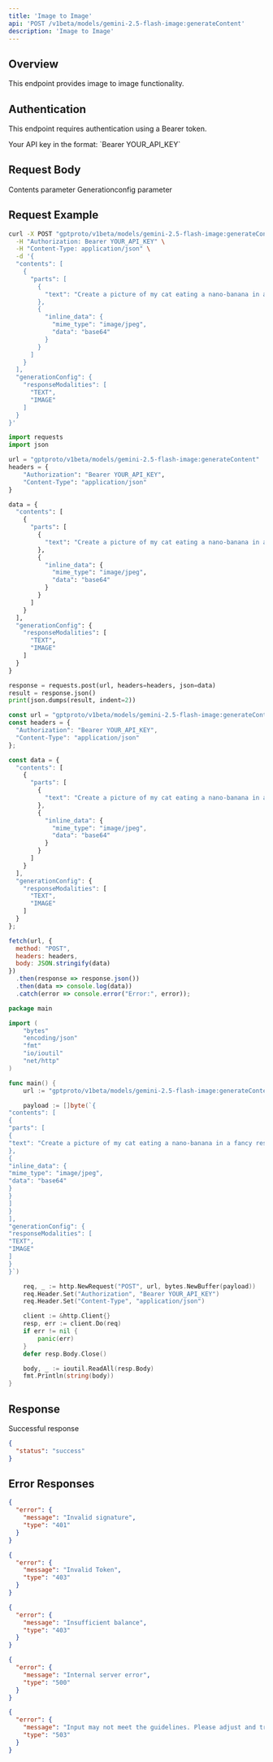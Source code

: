 ```yaml
---
title: 'Image to Image'
api: 'POST /v1beta/models/gemini-2.5-flash-image:generateContent'
description: 'Image to Image'
---
```


## Overview

This endpoint provides image to image functionality.

## Authentication

This endpoint requires authentication using a Bearer token.

<ParamField header="Authorization" type="string" required default="sk-***********">
  Your API key in the format: `Bearer YOUR_API_KEY`
</ParamField>

## Request Body

<ParamField body="contents" type="array"  default="[{&quot;parts&quot;: [{&quot;text&quot;: &quot;Create a picture of my cat eating a nano-banana in a fancy restaurant under the Gemini constellation&quot;}, {&quot;inline_data&quot;: {&quot;mime_type&quot;: &quot;image/jpeg&quot;, &quot;data&quot;: &quot;base64&quot;}}]}]">
  Contents parameter
</ParamField>

<ParamField body="generationConfig" type="object"  default="{&quot;responseModalities&quot;: [&quot;TEXT&quot;, &quot;IMAGE&quot;]}">
  Generationconfig parameter
</ParamField>

## Request Example

<CodeGroup>

```bash cURL
curl -X POST "gptproto/v1beta/models/gemini-2.5-flash-image:generateContent" \
  -H "Authorization: Bearer YOUR_API_KEY" \
  -H "Content-Type: application/json" \
  -d '{
  "contents": [
    {
      "parts": [
        {
          "text": "Create a picture of my cat eating a nano-banana in a fancy restaurant under the Gemini constellation"
        },
        {
          "inline_data": {
            "mime_type": "image/jpeg",
            "data": "base64"
          }
        }
      ]
    }
  ],
  "generationConfig": {
    "responseModalities": [
      "TEXT",
      "IMAGE"
    ]
  }
}'
```

```python Python
import requests
import json

url = "gptproto/v1beta/models/gemini-2.5-flash-image:generateContent"
headers = {
    "Authorization": "Bearer YOUR_API_KEY",
    "Content-Type": "application/json"
}

data = {
  "contents": [
    {
      "parts": [
        {
          "text": "Create a picture of my cat eating a nano-banana in a fancy restaurant under the Gemini constellation"
        },
        {
          "inline_data": {
            "mime_type": "image/jpeg",
            "data": "base64"
          }
        }
      ]
    }
  ],
  "generationConfig": {
    "responseModalities": [
      "TEXT",
      "IMAGE"
    ]
  }
}

response = requests.post(url, headers=headers, json=data)
result = response.json()
print(json.dumps(result, indent=2))
```

```javascript JavaScript
const url = "gptproto/v1beta/models/gemini-2.5-flash-image:generateContent";
const headers = {
  "Authorization": "Bearer YOUR_API_KEY",
  "Content-Type": "application/json"
};

const data = {
  "contents": [
    {
      "parts": [
        {
          "text": "Create a picture of my cat eating a nano-banana in a fancy restaurant under the Gemini constellation"
        },
        {
          "inline_data": {
            "mime_type": "image/jpeg",
            "data": "base64"
          }
        }
      ]
    }
  ],
  "generationConfig": {
    "responseModalities": [
      "TEXT",
      "IMAGE"
    ]
  }
};

fetch(url, {
  method: "POST",
  headers: headers,
  body: JSON.stringify(data)
})
  .then(response => response.json())
  .then(data => console.log(data))
  .catch(error => console.error("Error:", error));
```

```go Go
package main

import (
    "bytes"
    "encoding/json"
    "fmt"
    "io/ioutil"
    "net/http"
)

func main() {
    url := "gptproto/v1beta/models/gemini-2.5-flash-image:generateContent"

    payload := []byte(`{
"contents": [
{
"parts": [
{
"text": "Create a picture of my cat eating a nano-banana in a fancy restaurant under the Gemini constellation"
},
{
"inline_data": {
"mime_type": "image/jpeg",
"data": "base64"
}
}
]
}
],
"generationConfig": {
"responseModalities": [
"TEXT",
"IMAGE"
]
}
}`)

    req, _ := http.NewRequest("POST", url, bytes.NewBuffer(payload))
    req.Header.Set("Authorization", "Bearer YOUR_API_KEY")
    req.Header.Set("Content-Type", "application/json")

    client := &http.Client{}
    resp, err := client.Do(req)
    if err != nil {
        panic(err)
    }
    defer resp.Body.Close()

    body, _ := ioutil.ReadAll(resp.Body)
    fmt.Println(string(body))
}
```

</CodeGroup>

## Response

<ResponseField name="Success" type="200">
  Successful response

```json
{
  "status": "success"
}
```
</ResponseField>

## Error Responses

<ResponseExample>

```json 401 - Invalid signature
{
  "error": {
    "message": "Invalid signature",
    "type": "401"
  }
}
```

```json 403 - Invalid Token
{
  "error": {
    "message": "Invalid Token",
    "type": "403"
  }
}
```

```json 403 - Insufficient balance
{
  "error": {
    "message": "Insufficient balance",
    "type": "403"
  }
}
```

```json 500 - Internal server error
{
  "error": {
    "message": "Internal server error",
    "type": "500"
  }
}
```

```json 503 - Content policy violation
{
  "error": {
    "message": "Input may not meet the guidelines. Please adjust and try again.",
    "type": "503"
  }
}
```

</ResponseExample>

